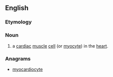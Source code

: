 ==English==

===Etymology===
{{prefix|cardio|myocyte}}

===Noun===
{{en-noun}}
{{wikipedia}}

# a [[cardiac]] [[muscle]] [[cell]] (or [[myocyte]]) in the [[heart]].

===Anagrams===
* [[myocardiocyte#English|myocardiocyte]]